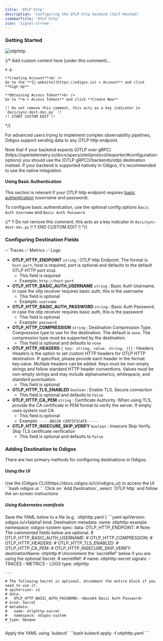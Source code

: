 ```yaml
---
title: 'OTLP http'
description: 'Configuring the OTLP http backend (Self-Hosted)'
sidebarTitle: 'OTLP http'
icon: 'signal-stream'
---
```


### Getting Started

<img src="https://d15jtxgb40qetw.cloudfront.net/opentelemetry.svg" alt="otlphttp" className="not-prose h-20" />

{/*
    Add custom content here (under this comment)...

    e.g.

    **Creating Account**<br />
    Go to the **[🔗 website](https://odigos.io) > Account** and click **Sign Up**

    **Obtaining Access Token**<br />
    Go to **⚙️ > Access Tokens** and click **Create New**

    !! Do not remove this comment, this acts as a key indicator in `docs/sync-dest-doc.py` !!
    !! START CUSTOM EDIT !!
*/}

For advanced users trying to implement complex observability pipelines, Odigos support sending data to any OTLP http endpoint.

<Note>
  Note that if your backend expects [OTLP over gRPC](https://opentelemetry.io/docs/specs/otel/protocol/exporter/#configuration-options) you should use the [OTLP gRPC](/backends/otlp) destination instead.
</Note>

<Tip>
  If your backend is supported natively in Odigos, it's recommended to use the native integration.
</Tip>

#### Using Basic Authentication

This section is relevant if your OTLP http endpoint requires [basic authentication](https://en.wikipedia.org/wiki/Basic_access_authentication) (username and password).

To configure basic authentication, use the optional config options `Basic Auth Username` and `Basic Auth Password`.

{/*
    !! Do not remove this comment, this acts as a key indicator in `docs/sync-dest-doc.py` !!
    !! END CUSTOM EDIT !!
*/}

### Configuring Destination Fields

<Accordion title="Supported Signals:">
  ✅ Traces
  ✅ Metrics
  ✅ Logs
</Accordion>

- **OTLP_HTTP_ENDPOINT** `string` : OTLP http Endpoint. The format is `host:port`, host is required, port is optional and defaults to the default OTLP HTTP port `4318`.
  - This field is required
  - Example: `http://host:port`
- **OTLP_HTTP_BASIC_AUTH_USERNAME** `string` : Basic Auth Username. in case the otlp receiver requires basic auth, this is the username
  - This field is optional
  - Example: `username`
- **OTLP_HTTP_BASIC_AUTH_PASSWORD** `string` : Basic Auth Password. in case the otlp receiver requires basic auth, this is the password
  - This field is optional
  - Example: `password`
- **OTLP_HTTP_COMPRESSION** `string` : Destination Compression Type. Compression type to use for the destination. The default is `none`. The compression type must be supported by the destination.
  - This field is optional and defaults to `none`
- **OTLP_HTTP_HEADERS** `{ key: string; value: string; }[]` : Headers. Headers is the option to set custom HTTP headers for OTLP HTTP destination. If specified, please provide each header in the format: key:value. Multiple headers can be added. Keys must be non-empty strings and follow standard HTTP header conventions. Values must be non-empty strings and may include alphanumerics, whitespace, and standard punctuation.
  - This field is optional
- **OTLP_HTTP_TLS_ENABLED** `boolean` : Enable TLS. Secure connection
  - This field is optional and defaults to `False`
- **OTLP_HTTP_CA_PEM** `string` : Certificate Authority. When using TLS, provide the CA certificate in PEM format to verify the server. If empty uses system root CA
  - This field is optional
  - Example: `-----BEGIN CERTIFICATE-----`
- **OTLP_HTTP_INSECURE_SKIP_VERIFY** `boolean` : Insecure Skip Verify. Skip TLS certificate verification
  - This field is optional and defaults to `False`

### Adding Destination to Odigos

There are two primary methods for configuring destinations in Odigos:

##### **Using the UI**

<Steps>
  <Step>
    Use the [Odigos CLI](https://docs.odigos.io/cli/odigos_ui) to access the UI
    ```bash
    odigos ui
    ```
  </Step>
  <Step>
    Click on `Add Destination`, select `OTLP http` and follow the on-screen instructions
  </Step>
</Steps>

##### **Using Kubernetes manifests**

<Steps>
  <Step>
    Save the YAML below to a file (e.g. `otlphttp.yaml`)
    ```yaml
    apiVersion: odigos.io/v1alpha1
    kind: Destination
    metadata:
      name: otlphttp-example
      namespace: odigos-system
    spec:
      data:
        OTLP_HTTP_ENDPOINT: <OTLP http Endpoint>
        # Note: The commented fields below are optional.
        # OTLP_HTTP_BASIC_AUTH_USERNAME: <Basic Auth Username>
        # OTLP_HTTP_COMPRESSION: <Destination Compression Type (default: none) (options: [none, gzip, snappy, lz4, zlib, deflate, zstd])>
        # OTLP_HTTP_HEADERS: <Headers>
        # OTLP_HTTP_TLS_ENABLED: <Enable TLS>
        # OTLP_HTTP_CA_PEM: <Certificate Authority>
        # OTLP_HTTP_INSECURE_SKIP_VERIFY: <Insecure Skip Verify>
      destinationName: otlphttp
      # Uncomment the 'secretRef' below if you are using the optional Secret.
      # secretRef:
      #   name: otlphttp-secret
      signals:
      - TRACES
      - METRICS
      - LOGS
      type: otlphttp

    ---

    # The following Secret is optional. Uncomment the entire block if you need to use it.
    # apiVersion: v1
    # data:
    #   OTLP_HTTP_BASIC_AUTH_PASSWORD: <Base64 Basic Auth Password>
    # kind: Secret
    # metadata:
    #   name: otlphttp-secret
    #   namespace: odigos-system
    # type: Opaque
    ```
  </Step>
  <Step>
    Apply the YAML using `kubectl`
    ```bash
    kubectl apply -f otlphttp.yaml
    ```
  </Step>
</Steps>